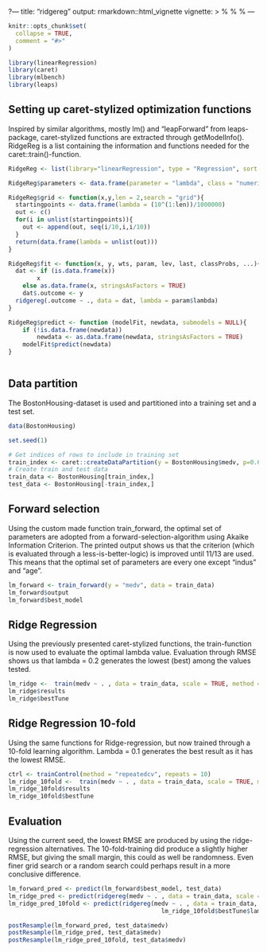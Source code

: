 ?---
title: "ridgereg"
output: rmarkdown::html_vignette
vignette: >
  %\VignetteIndexEntry{ridgereg}
  %\VignetteEngine{knitr::rmarkdown}
  %\VignetteEncoding{UTF-8}
---

```r
knitr::opts_chunk$set(
  collapse = TRUE,
  comment = "#>"
)
```

```r
library(linearRegression)
library(caret)
library(mlbench)
library(leaps)
```

## Setting up caret-stylized optimization functions

Inspired by similar algorithms, mostly lm() and "leapForward" from leaps-package, caret-stylized functions are extracted through getModelInfo(). RidgeReg is a list containing the information and functions needed for the caret::train()-function.

```r
RidgeReg <- list(library="linearRegression", type = "Regression", sort = NULL, prob = NULL)

RidgeReg$parameters <- data.frame(parameter = "lambda", class = "numeric", label = "lambda")

RidgeReg$grid <- function(x,y,len = 2,search = "grid"){
  startingpoints <- data.frame(lambda = (10^(1:len))/1000000)
  out <- c()
  for(i in unlist(startingpoints)){
    out <- append(out, seq(i/10,i,i/10))
  }
  return(data.frame(lambda = unlist(out)))
}

RidgeReg$fit <- function(x, y, wts, param, lev, last, classProbs, ...){
  dat <- if (is.data.frame(x)) 
        x
    else as.data.frame(x, stringsAsFactors = TRUE)
    dat$.outcome <- y
  ridgereg(.outcome ~ ., data = dat, lambda = param$lambda)
}

RidgeReg$predict <- function (modelFit, newdata, submodels = NULL){
    if (!is.data.frame(newdata)) 
        newdata <- as.data.frame(newdata, stringsAsFactors = TRUE)
    modelFit$predict(newdata)
}



```

## Data partition

The BostonHousing-dataset is used and partitioned into a training set and a test set.

```r
data(BostonHousing)

set.seed(1)

# Get indices of rows to include in training set
train_index <- caret::createDataPartition(y = BostonHousing$medv, p=0.6, list=FALSE, times=1)
# Create train and test data
train_data <- BostonHousing[train_index,]
test_data <- BostonHousing[-train_index,]

```

## Forward selection

Using the custom made function train_forward, the optimal set of parameters are adopted from a forward-selection-algorithm using Akaike Information Criterion. The printed output shows us that the criterion (which is evaluated through a less-is-better-logic) is improved until 11/13 are used. This means that the optimal set of parameters are every one except "indus" and "age".

```r
lm_forward <- train_forward(y = "medv", data = train_data)
lm_forward$output
lm_forward$best_model

```

## Ridge Regression

Using the previously presented caret-stylized functions, the train-function is now used to evaluate the optimal lambda value. Evaluation through RMSE shows us that lambda = 0.2 generates the lowest (best) among the values tested.

```r
lm_ridge <-  train(medv ~ . , data = train_data, scale = TRUE, method = RidgeReg, tuneLength = 10)
lm_ridge$results
lm_ridge$bestTune
```

## Ridge Regression 10-fold

Using the same functions for Ridge-regression, but now trained through a 10-fold learning algorithm. Lambda = 0.1 generates the best result as it has the lowest RMSE.

```r
ctrl <- trainControl(method = "repeatedcv", repeats = 10)
lm_ridge_10fold <-  train(medv ~ . , data = train_data, scale = TRUE, method = RidgeReg, tuneLength = 10, trControl = ctrl)
lm_ridge_10fold$results
lm_ridge_10fold$bestTune
```

## Evaluation

Using the current seed, the lowest RMSE are produced by using the ridge-regression alternatives. The 10-fold-training did produce a slightly higher RMSE, but giving the small margin, this could as well be randomness. Even finer grid search or a random search could perhaps result in a more conclusive difference.

```r
lm_forward_pred <- predict(lm_forward$best_model, test_data)
lm_ridge_pred <- predict(ridgereg(medv ~ . , data = train_data, scale = TRUE, lambda = lm_ridge$bestTune$lambda),test_data)
lm_ridge_pred_10fold <- predict(ridgereg(medv ~ . , data = train_data, scale = TRUE, lambda =
                                           lm_ridge_10fold$bestTune$lambda),test_data)

postResample(lm_forward_pred, test_data$medv)
postResample(lm_ridge_pred, test_data$medv)
postResample(lm_ridge_pred_10fold, test_data$medv)
```
